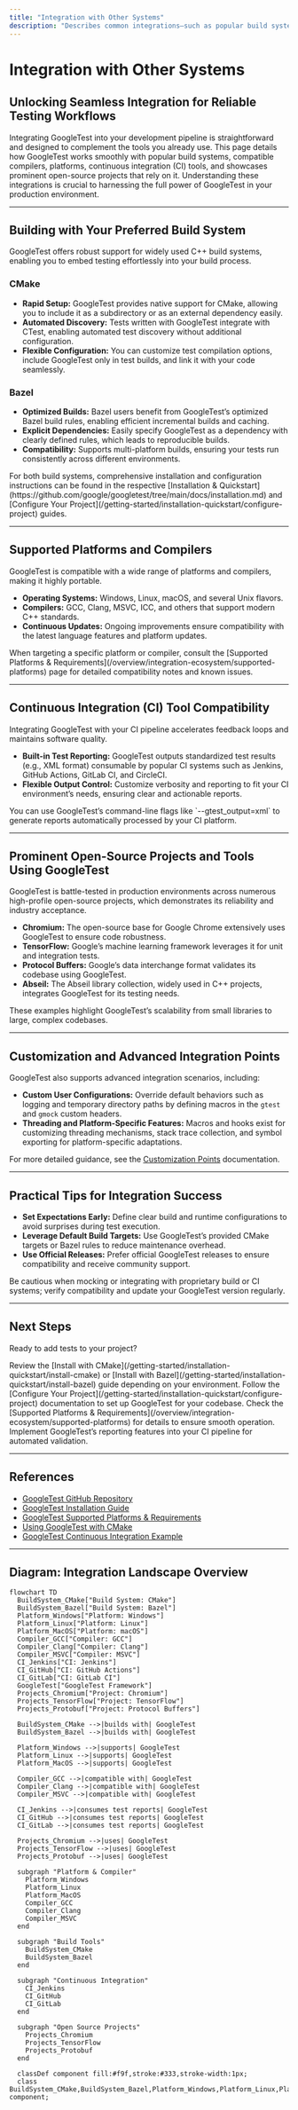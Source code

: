 ```yaml
---
title: "Integration with Other Systems"
description: "Describes common integrations—such as popular build systems (CMake, Bazel), compatible platforms and compilers, and use alongside continuous integration tools. Lists prominent open-source projects and tools that leverage GoogleTest in production workflows."
---
```


# Integration with Other Systems

## Unlocking Seamless Integration for Reliable Testing Workflows

Integrating GoogleTest into your development pipeline is straightforward and designed to complement the tools you already use. This page details how GoogleTest works smoothly with popular build systems, compatible compilers, platforms, continuous integration (CI) tools, and showcases prominent open-source projects that rely on it. Understanding these integrations is crucial to harnessing the full power of GoogleTest in your production environment.

---

## Building with Your Preferred Build System

GoogleTest offers robust support for widely used C++ build systems, enabling you to embed testing effortlessly into your build process.

### CMake

- **Rapid Setup:** GoogleTest provides native support for CMake, allowing you to include it as a subdirectory or as an external dependency easily.
- **Automated Discovery:** Tests written with GoogleTest integrate with CTest, enabling automated test discovery without additional configuration.
- **Flexible Configuration:** You can customize test compilation options, include GoogleTest only in test builds, and link it with your code seamlessly.

### Bazel

- **Optimized Builds:** Bazel users benefit from GoogleTest’s optimized Bazel build rules, enabling efficient incremental builds and caching.
- **Explicit Dependencies:** Easily specify GoogleTest as a dependency with clearly defined rules, which leads to reproducible builds.
- **Compatibility:** Supports multi-platform builds, ensuring your tests run consistently across different environments.

<Info>
For both build systems, comprehensive installation and configuration instructions can be found in the respective [Installation & Quickstart](https://github.com/google/googletest/tree/main/docs/installation.md) and [Configure Your Project](/getting-started/installation-quickstart/configure-project) guides.
</Info>

---

## Supported Platforms and Compilers

GoogleTest is compatible with a wide range of platforms and compilers, making it highly portable.

- **Operating Systems:** Windows, Linux, macOS, and several Unix flavors.
- **Compilers:** GCC, Clang, MSVC, ICC, and others that support modern C++ standards.
- **Continuous Updates:** Ongoing improvements ensure compatibility with the latest language features and platform updates.

<Tip>
When targeting a specific platform or compiler, consult the [Supported Platforms & Requirements](/overview/integration-ecosystem/supported-platforms) page for detailed compatibility notes and known issues.
</Tip>

---

## Continuous Integration (CI) Tool Compatibility

Integrating GoogleTest with your CI pipeline accelerates feedback loops and maintains software quality.

- **Built-in Test Reporting:** GoogleTest outputs standardized test results (e.g., XML format) consumable by popular CI systems such as Jenkins, GitHub Actions, GitLab CI, and CircleCI.
- **Flexible Output Control:** Customize verbosity and reporting to fit your CI environment’s needs, ensuring clear and actionable reports.

<Note>
You can use GoogleTest’s command-line flags like `--gtest_output=xml` to generate reports automatically processed by your CI platform.
</Note>

---

## Prominent Open-Source Projects and Tools Using GoogleTest

GoogleTest is battle-tested in production environments across numerous high-profile open-source projects, which demonstrates its reliability and industry acceptance.

- **Chromium:** The open-source base for Google Chrome extensively uses GoogleTest to ensure code robustness.
- **TensorFlow:** Google’s machine learning framework leverages it for unit and integration tests.
- **Protocol Buffers:** Google’s data interchange format validates its codebase using GoogleTest.
- **Abseil:** The Abseil library collection, widely used in C++ projects, integrates GoogleTest for its testing needs.

These examples highlight GoogleTest’s scalability from small libraries to large, complex codebases.

---

## Customization and Advanced Integration Points

GoogleTest also supports advanced integration scenarios, including:

- **Custom User Configurations:** Override default behaviors such as logging and temporary directory paths by defining macros in the `gtest` and `gmock` custom headers.
- **Threading and Platform-Specific Features:** Macros and hooks exist for customizing threading mechanisms, stack trace collection, and symbol exporting for platform-specific adaptations.

For more detailed guidance, see the [Customization Points](https://github.com/google/googletest/tree/main/googletest/include/gtest/internal/custom) documentation.

---

## Practical Tips for Integration Success

- **Set Expectations Early:** Define clear build and runtime configurations to avoid surprises during test execution.
- **Leverage Default Build Targets:** Use GoogleTest’s provided CMake targets or Bazel rules to reduce maintenance overhead.
- **Use Official Releases:** Prefer official GoogleTest releases to ensure compatibility and receive community support.

<Warning>
Be cautious when mocking or integrating with proprietary build or CI systems; verify compatibility and update your GoogleTest version regularly.
</Warning>

---

## Next Steps

Ready to add tests to your project?

<Steps>
<Step title="Choose Your Build System">
Review the [Install with CMake](/getting-started/installation-quickstart/install-cmake) or [Install with Bazel](/getting-started/installation-quickstart/install-bazel) guide depending on your environment.
</Step>
<Step title="Configure Your Project">
Follow the [Configure Your Project](/getting-started/installation-quickstart/configure-project) documentation to set up GoogleTest for your codebase.
</Step>
<Step title="Explore Supported Platforms">
Check the [Supported Platforms & Requirements](/overview/integration-ecosystem/supported-platforms) for details to ensure smooth operation.
</Step>
<Step title="Integrate with CI">
Implement GoogleTest’s reporting features into your CI pipeline for automated validation.
</Step>
</Steps>

---

## References

- [GoogleTest GitHub Repository](https://github.com/google/googletest)
- [GoogleTest Installation Guide](https://github.com/google/googletest/tree/main/docs/installation.md)
- [GoogleTest Supported Platforms & Requirements](/overview/integration-ecosystem/supported-platforms)
- [Using GoogleTest with CMake](https://cmake.org/cmake/help/latest/module/GoogleTest.html)
- [GoogleTest Continuous Integration Example](https://google.github.io/googletest/continuous-integration.html)


---

## Diagram: Integration Landscape Overview

```mermaid
flowchart TD
  BuildSystem_CMake["Build System: CMake"]
  BuildSystem_Bazel["Build System: Bazel"]
  Platform_Windows["Platform: Windows"]
  Platform_Linux["Platform: Linux"]
  Platform_MacOS["Platform: macOS"]
  Compiler_GCC["Compiler: GCC"]
  Compiler_Clang["Compiler: Clang"]
  Compiler_MSVC["Compiler: MSVC"]
  CI_Jenkins["CI: Jenkins"]
  CI_GitHub["CI: GitHub Actions"]
  CI_GitLab["CI: GitLab CI"]
  GoogleTest["GoogleTest Framework"]
  Projects_Chromium["Project: Chromium"]
  Projects_TensorFlow["Project: TensorFlow"]
  Projects_Protobuf["Project: Protocol Buffers"]

  BuildSystem_CMake -->|builds with| GoogleTest
  BuildSystem_Bazel -->|builds with| GoogleTest

  Platform_Windows -->|supports| GoogleTest
  Platform_Linux -->|supports| GoogleTest
  Platform_MacOS -->|supports| GoogleTest

  Compiler_GCC -->|compatible with| GoogleTest
  Compiler_Clang -->|compatible with| GoogleTest
  Compiler_MSVC -->|compatible with| GoogleTest

  CI_Jenkins -->|consumes test reports| GoogleTest
  CI_GitHub -->|consumes test reports| GoogleTest
  CI_GitLab -->|consumes test reports| GoogleTest

  Projects_Chromium -->|uses| GoogleTest
  Projects_TensorFlow -->|uses| GoogleTest
  Projects_Protobuf -->|uses| GoogleTest

  subgraph "Platform & Compiler"
    Platform_Windows
    Platform_Linux
    Platform_MacOS
    Compiler_GCC
    Compiler_Clang
    Compiler_MSVC
  end

  subgraph "Build Tools"
    BuildSystem_CMake
    BuildSystem_Bazel
  end

  subgraph "Continuous Integration"
    CI_Jenkins
    CI_GitHub
    CI_GitLab
  end

  subgraph "Open Source Projects"
    Projects_Chromium
    Projects_TensorFlow
    Projects_Protobuf
  end

  classDef component fill:#f9f,stroke:#333,stroke-width:1px;
  class BuildSystem_CMake,BuildSystem_Bazel,Platform_Windows,Platform_Linux,Platform_MacOS,Compiler_GCC,Compiler_Clang,Compiler_MSVC,CI_Jenkins,CI_GitHub,CI_GitLab,Projects_Chromium,Projects_TensorFlow,Projects_Protobuf,GoogleTest component;
```
